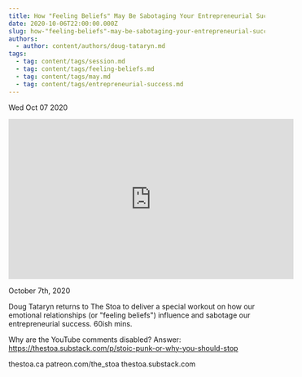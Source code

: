 ```yaml
---
title: How "Feeling Beliefs" May Be Sabotaging Your Entrepreneurial Success
date: 2020-10-06T22:00:00.000Z
slug: how-"feeling-beliefs"-may-be-sabotaging-your-entrepreneurial-success
authors:
  - author: content/authors/doug-tataryn.md
tags:
  - tag: content/tags/session.md
  - tag: content/tags/feeling-beliefs.md
  - tag: content/tags/may.md
  - tag: content/tags/entrepreneurial-success.md
---
```






Wed Oct 07 2020

<iframe width="560" height="315" src="https://www.youtube.com/embed/URleTH9VhgI" title="How "Feeling Beliefs" May Be Sabotaging Your Entrepreneurial Success w/ Doug Tataryn" frameborder="0" allow="accelerometer; autoplay; clipboard-write; encrypted-media; gyroscope; picture-in-picture" allowfullscreen ></iframe>

October 7th, 2020

Doug Tataryn returns to The Stoa to deliver a special workout on how our emotional relationships (or "feeling beliefs") influence and sabotage our entrepreneurial success. 60ish mins.

Why are the YouTube comments disabled? Answer: https://thestoa.substack.com/p/stoic-punk-or-why-you-should-stop

thestoa.ca
patreon.com/the_stoa
thestoa.substack.com


